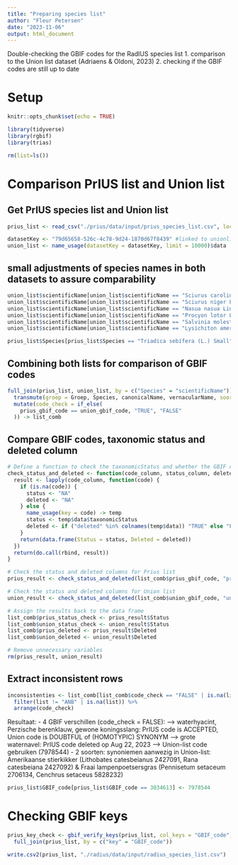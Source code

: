 ```yaml
---
title: "Preparing species list"
author: "Fleur Petersen"
date: "2023-11-06"
output: html_document
---
```


Double-checking the GBIF codes for the RadIUS species list
1. comparison to the Union list dataset (Adriaens & Oldoni, 2023)
2. checking if the GBIF codes are still up to date

# Setup
```r
knitr::opts_chunk$set(echo = TRUE)
```

```r
library(tidyverse)   
library(rgbif)        
library(trias)
```

```r
rm(list=ls())
```

# Comparison PrIUS list and Union list

## Get PrIUS species list and Union list
```r
prius_list <- read_csv("./prius/data/input/prius_species_list.csv", locale = locale(encoding = "ISO-8859-1"), show_col_types = FALSE)  
```

```r
datasetKey <- "79d65658-526c-4c78-9d24-1870d67f8439" #linked to unionlist dataset ("https://www.gbif.org/dataset/79d65658-526c-4c78-9d24-1870d67f8439")
union_list <- name_usage(datasetKey = datasetKey, limit = 10000)$data 
```

## small adjustments of species names in both datasets to assure comparability
```r
union_list$scientificName[union_list$scientificName == "Sciurus carolinensis Gmelin,1788"] <- "Sciurus carolinensis Gmelin, 1788"
union_list$scientificName[union_list$scientificName == "Sciurus niger Linnaeus, 1758"] <- "Sciurus niger L., 1758"
union_list$scientificName[union_list$scientificName == "Nasua nasua Linnaeus, 1766"] <- "Nasua nasua L., 1766"
union_list$scientificName[union_list$scientificName == "Procyon lotor Linnaeus, 1758"] <- "Procyon lotor L., 1758"
union_list$scientificName[union_list$scientificName == "Salvinia molesta D.S. Mitch."] <- "Salvinia molesta D.S.Mitch."
union_list$scientificName[union_list$scientificName == "Lysichiton americanus Hultén and St. John"] <- "Lysichiton americanus Hultén & H. St. John"
```

```r
prius_list$Species[prius_list$Species == "Triadica sebífera (L.) Small"] <- "Triadica sebifera (L.) Small"
```

## Combining both lists for comparison of GBIF codes
```r
full_join(prius_list, union_list, by = c("Species" = "scientificName")) %>%
  transmute(groep = Groep, Species, canonicalName, vernacularName, soortnaam = Soort, prius_gbif_code = GBIF_code, union_gbif_code = nubKey, list = Lijst, status_union = taxonomicStatus, accepted) %>%
  mutate(code_check = if_else(
    prius_gbif_code == union_gbif_code, "TRUE", "FALSE"
  )) -> list_comb
```

## Compare GBIF codes, taxonomic status and deleted column
```r
# Define a function to check the taxonomicStatus and whether the GBIF code was (recently) deleted
check_status_and_deleted <- function(code_column, status_column, deleted_column) {
  result <- lapply(code_column, function(code) {
    if (is.na(code)) {
      status <- "NA"
      deleted <- "NA"
    } else {
      name_usage(key = code) -> temp
      status <- temp$data$taxonomicStatus
      deleted <- if ("deleted" %in% colnames(temp$data)) "TRUE" else "FALSE"
    }
    return(data.frame(Status = status, Deleted = deleted))
  })
  return(do.call(rbind, result))
}

# Check the status and deleted columns for Prius list
prius_result <- check_status_and_deleted(list_comb$prius_gbif_code, "prius_status_check", "prius_deleted")

# Check the status and deleted columns for Union list
union_result <- check_status_and_deleted(list_comb$union_gbif_code, "union_status_check", "union_deleted")

# Assign the results back to the data frame
list_comb$prius_status_check <- prius_result$Status
list_comb$union_status_check <- union_result$Status
list_comb$prius_deleted <- prius_result$Deleted
list_comb$union_deleted <- union_result$Deleted

# Remove unnecessary variables
rm(prius_result, union_result)
```

## Extract inconsistent rows
```r
inconsistenties <- list_comb[list_comb$code_check == "FALSE" | is.na(list_comb$code_check),]  %>%
  filter(list != "ANB" | is.na(list)) %>%
  arrange(code_check)
```

Resultaat: 
  - 4 GBIF verschillen (code_check = FALSE): 
          --> waterhyacint, Perzische berenklauw, gewone koningsslang: PrIUS code is ACCEPTED, Union code is DOUBTFUL of (HOMOTYPIC) SYNONYM
          --> grote waternavel: PrIUS code deleted op Aug 22, 2023 --> Union-list code gebruiken (7978544)
  - 2 soorten: synoniemen aanwezig in Union-list: Amerikaanse stierkikker (Lithobates catesbeianus 2427091, Rana catesbeiana 2427092) & Fraai lampenpoetsersgras (Pennisetum setaceum 2706134, Cenchrus setaceus 5828232)

```r
prius_list$GBIF_code[prius_list$GBIF_code == 3034613] <- 7978544
```

# Checking GBIF keys
```r
prius_key_check <- gbif_verify_keys(prius_list, col_keys = "GBIF_code") %>%
  full_join(prius_list, by = c("key" = "GBIF_code"))
```

```r
write.csv2(prius_list, "./radius/data/input/radius_species_list.csv")
```


